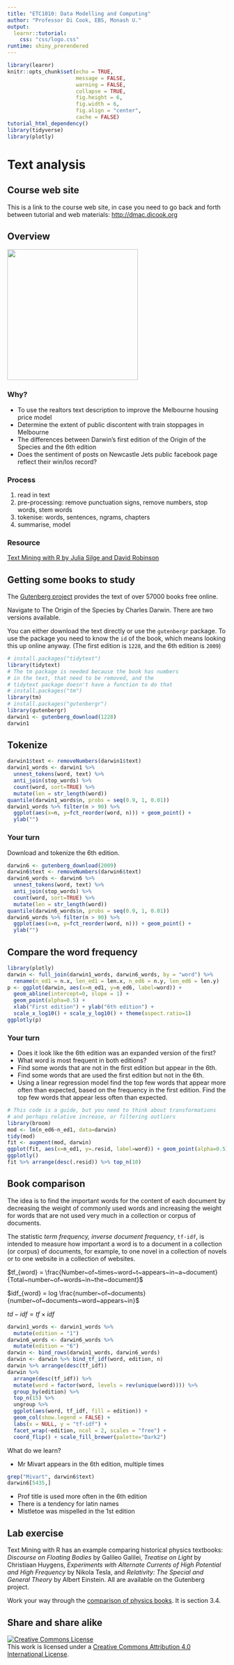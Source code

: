 ```yaml
---
title: "ETC1010: Data Modelling and Computing"
author: "Professor Di Cook, EBS, Monash U."
output: 
  learnr::tutorial:
    css: "css/logo.css"
runtime: shiny_prerendered
---
```


```r
library(learnr)
knitr::opts_chunk$set(echo = TRUE,   
                      message = FALSE,
                      warning = FALSE,
                      collapse = TRUE,
                      fig.height = 6,
                      fig.width = 6,
                      fig.align = "center",
                      cache = FALSE)
tutorial_html_dependency()
library(tidyverse)
library(plotly)
```

# Text analysis

## Course web site

This is a link to the course web site, in case you need to go back and forth between tutorial and web materials: [http://dmac.dicook.org](http://dmac.dicook.org)

## Overview

<img src="images/text_analysis.png" height=300>

### Why?

- To use the realtors text description to improve the Melbourne housing price model
- Determine the extent of public discontent with train stoppages in Melbourne
- The differences between Darwin's first edition of the Origin of the Species and the 6th edition
- Does the sentiment of posts on Newcastle Jets public facebook page reflect their win/los record?

### Process

1. read in text
2. pre-processing: remove punctuation signs, remove numbers, stop words, stem words
3. tokenise: words, sentences, ngrams, chapters
4. summarise, model

### Resource

[Text Mining with R by Julia Silge and David Robinson](https://www.tidytextmining.com)

## Getting some books to study

The [Gutenberg project](http://www.gutenberg.org/wiki/Main_Page) provides the text of over 57000 books free online. 

Navigate to The Origin of the Species by Charles Darwin. There are two versions available. 

You can either download the text directly or use the `gutenbergr` package. To use the package you need to know the `id` of the book, which means looking this up online anyway. (The first edition is `1228`, and the 6th edition is `2009`)

```r
# install.packages("tidytext")
library(tidytext)
# The tm package is needed because the book has numbers 
# in the text, that need to be removed, and the
# tidytext package doesn't have a function to do that
# install.packages("tm")
library(tm)
# install.packages("gutenbergr")
library(gutenbergr)
darwin1 <- gutenberg_download(1228)
darwin1
```

## Tokenize

```r
darwin1$text <- removeNumbers(darwin1$text)
darwin1_words <- darwin1 %>% 
  unnest_tokens(word, text) %>%
  anti_join(stop_words) %>%
  count(word, sort=TRUE) %>%
  mutate(len = str_length(word)) 
quantile(darwin1_words$n, probs = seq(0.9, 1, 0.01))
darwin1_words %>% filter(n > 90) %>%
  ggplot(aes(x=n, y=fct_reorder(word, n))) + geom_point() +
  ylab("")
```

### Your turn

Download and tokenize the 6th edition.

```r
darwin6 <- gutenberg_download(2009)
darwin6$text <- removeNumbers(darwin6$text)
darwin6_words <- darwin6 %>% 
  unnest_tokens(word, text) %>%
  anti_join(stop_words) %>%
  count(word, sort=TRUE) %>%
  mutate(len = str_length(word)) 
quantile(darwin6_words$n, probs = seq(0.9, 1, 0.01))
darwin6_words %>% filter(n > 90) %>%
  ggplot(aes(x=n, y=fct_reorder(word, n))) + geom_point() +
  ylab("")
```

## Compare the word frequency

```r
library(plotly)
darwin <- full_join(darwin1_words, darwin6_words, by = "word") %>%
  rename(n_ed1 = n.x, len_ed1 = len.x, n_ed6 = n.y, len_ed6 = len.y)
p <- ggplot(darwin, aes(x=n_ed1, y=n_ed6, label=word)) + 
  geom_abline(intercept=0, slope = 1) +
  geom_point(alpha=0.5) +
  xlab("First edition") + ylab("6th edition") +
  scale_x_log10() + scale_y_log10() + theme(aspect.ratio=1)
ggplotly(p)
```

### Your turn

- Does it look like the 6th edition was an expanded version of the first?
- What word is most frequent in both editions?
- Find some words that are not in the first edition but appear in the 6th.
- Find some words that are used the first edition but not in the 6th.
- Using a linear regression model find the top few words that appear more often than expected, based on the frequency in the first edition. Find the top few words that appear less often than expected. 

```r
# This code is a guide, but you need to think about transformations
# and perhaps relative increase, or filtering outliers
library(broom)
mod <- lm(n_ed6~n_ed1, data=darwin)
tidy(mod)
fit <- augment(mod, darwin)
ggplot(fit, aes(x=n_ed1, y=.resid, label=word)) + geom_point(alpha=0.5)
ggplotly()
fit %>% arrange(desc(.resid)) %>% top_n(10)
```

## Book comparison

The idea is to find the important words for the content of each document by decreasing the weight of commonly used words and increasing the weight for words that are not used very much in a collection or corpus of documents.

The statistic *term frequency, inverse document frequency*, `tf-idf`, is intended to measure how important a word is to a document in a collection (or corpus) of documents, for example, to one novel in a collection of novels or to one website in a collection of websites.

$tf_{word} = \frac{Number~of~times~word~t~appears~in~a~document}{Total~number~of~words~in~the~document}$

$idf_{word} = log \frac{number~of~documents}{number~of~documents~word~appears~in}$

$td-idf = tf\times idf$

```r
darwin1_words <- darwin1_words %>%
  mutate(edition = "1")
darwin6_words <- darwin6_words %>%
  mutate(edition = "6")
darwin <- bind_rows(darwin1_words, darwin6_words)
darwin <- darwin %>% bind_tf_idf(word, edition, n)
darwin %>% arrange(desc(tf_idf))
darwin %>%
  arrange(desc(tf_idf)) %>%
  mutate(word = factor(word, levels = rev(unique(word)))) %>% 
  group_by(edition) %>% 
  top_n(15) %>% 
  ungroup %>%
  ggplot(aes(word, tf_idf, fill = edition)) +
  geom_col(show.legend = FALSE) +
  labs(x = NULL, y = "tf-idf") +
  facet_wrap(~edition, ncol = 2, scales = "free") +
  coord_flip() + scale_fill_brewer(palette="Dark2")
```

What do we learn?

- Mr Mivart appears in the 6th edition, multiple times
```r
grep("Mivart", darwin6$text)
darwin6[5435,]
```
- Prof title is used more often in the 6th edition
- There is a tendency for latin names 
- Mistletoe was mispelled in the 1st edition

## Lab exercise

Text Mining with R has an example comparing historical physics textbooks:  *Discourse on Floating Bodies* by Galileo Galilei, *Treatise on Light* by Christiaan Huygens, *Experiments with Alternate Currents of High Potential and High Frequency* by Nikola Tesla, and *Relativity: The Special and General Theory* by Albert Einstein. All are available on the Gutenberg project. 

Work your way through the [comparison of physics books](https://www.tidytextmining.com/tfidf.html#a-corpus-of-physics-texts). It is section 3.4.


## Share and share alike

<a rel="license" href="http://creativecommons.org/licenses/by/4.0/"><img alt="Creative Commons License" style="border-width:0" src="https://i.creativecommons.org/l/by/4.0/88x31.png" /></a><br />This work is licensed under a <a rel="license" href="http://creativecommons.org/licenses/by/4.0/">Creative Commons Attribution 4.0 International License</a>.
